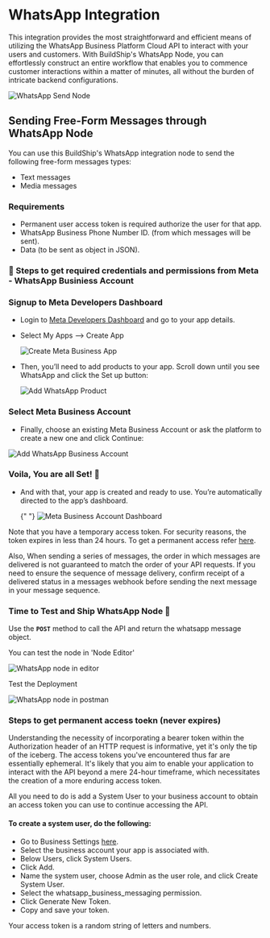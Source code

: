 
# WhatsApp Integration

This integration provides the most straightforward and efficient means of utilizing the WhatsApp Business Platform Cloud API to interact with your users and customers.
With BuildShip's WhatsApp Node, you can effortlessly construct an entire workflow that enables you to commence customer interactions within a matter of minutes, all without the burden of intricate backend configurations.

<Image src={whatsappBanner} alt="WhatsApp Send Node" width={1200} />

## Sending Free-Form Messages through WhatsApp Node

You can use this BuildShip's WhatsApp integration node to send the following free-form messages types:

- Text messages
- Media messages

### Requirements

- Permanent user access token is required authorize the user for that app.
- WhatsApp Business Phone Number ID. (from which messages will be sent).
- Data (to be sent as object in JSON).

### 📝 Steps to get required credentials and permissions from Meta - WhatsApp Businiess Account

<Steps>

### Signup to Meta Developers Dashboard

- Login to [Meta Developers Dashboard](https://developers.facebook.com/) and go to your app details.
- Select My Apps --> Create App

  <Image src={creteApp} alt="Create Meta Business App" width={800} />

- Then, you’ll need to add products to your app. Scroll down until you see WhatsApp and click the Set up button:

  <Image src={addProduct} alt="Add WhatsApp Product" width={800} />

### Select Meta Business Account

- Finally, choose an existing Meta Business Account or ask the platform to create a new one and click Continue:
<div class = "flex justify-center">
  <Image src={metaAccount} alt="Add WhatsApp Business Account" width={400} />
</div>

### Voila, You are all Set! 🎉

- And with that, your app is created and ready to use. You’re automatically directed to the app’s dashboard.

  {" "}
  <Image src={dashboard} alt="Meta Business Account Dashboard" width={800} />

</Steps>

  <Callout emoji="💡">

  Note that you have a temporary access token. For security reasons, the token expires in less than 24 hours. To get a permanent access refer [here](#steps-to-get-permanent-access-toekn-never-expires).

  </Callout>

Also, When sending a series of messages, the order in which messages are delivered is not guaranteed to match the order of your API requests. 
If you need to ensure the sequence of message delivery, confirm receipt of a delivered status in a messages webhook before sending the next message in your message sequence. 

### Time to Test and Ship WhatsApp Node 🚀

Use the **```POST```** method to call the API and return the whatsapp message object.

You can test the node in 'Node Editor'

  <Image src={testNode} alt="WhatsApp node in editor" width={800} />

Test the Deployment

  <Image src={testPost} alt="WhatsApp node in postman" width={800} />

### Steps to get permanent access toekn (never expires) 
Understanding the necessity of incorporating a bearer token within the Authorization header of an HTTP request is informative, yet it's only the tip of the iceberg. The access tokens you've encountered thus far are essentially ephemeral. 
It's likely that you aim to enable your application to interact with the API beyond a mere 24-hour timeframe, which necessitates the creation of a more enduring access token.

All you need to do is add a System User to your business account to obtain an access token you can use to continue accessing the API. 

#### To create a system user, do the following:

- Go to Business Settings [here](https://developers.facebook.com/micro_site/url/?click_creative_path[0]=link&ums_creative_detail=link%26device_type%3Ddesktop&click_from_context_menu=true&country=IN&destination=https%3A%2F%2Fbusiness.facebook.com%2Fsettings&event_type=click&last_nav_impression_id=0AEeFjch8mUN92OaY&max_percent_page_viewed=90&max_viewport_height_px=984&max_viewport_width_px=1850&orig_request_uri=https%3A%2F%2Fdevelopers.facebook.com%2Fblog%2Fpost%2F2022%2F12%2F05%2Fauth-tokens%2F&region=apac&scrolled=true&session_id=1VV5dHDVNht7DIriz&site=developers&extra_data[create_type]=link&extra_data[create_type_detail]=&extra_data[creative_detail]=link%26device_type%3Ddesktop).
- Select the business account your app is associated with.
- Below Users, click System Users.
- Click Add.
- Name the system user, choose Admin as the user role, and click Create System User.
- Select the whatsapp_business_messaging permission.
- Click Generate New Token.
- Copy and save your token.

Your access token is a random string of letters and numbers.

